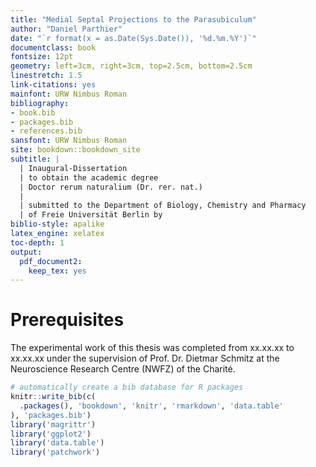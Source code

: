 ```yaml
--- 
title: "Medial Septal Projections to the Parasubiculum"
author: "Daniel Parthier"
date: "`r format(x = as.Date(Sys.Date()), '%d.%m.%Y')`"
documentclass: book
fontsize: 12pt
geometry: left=3cm, right=3cm, top=2.5cm, bottom=2.5cm
linestretch: 1.5
link-citations: yes
mainfont: URW Nimbus Roman
bibliography:
- book.bib
- packages.bib
- references.bib
sansfont: URW Nimbus Roman
site: bookdown::bookdown_site
subtitle: |
  | Inaugural-Dissertation
  | to obtain the academic degree
  | Doctor rerum naturalium (Dr. rer. nat.)
  |
  | submitted to the Department of Biology, Chemistry and Pharmacy
  | of Freie Universität Berlin by
biblio-style: apalike
latex_engine: xelatex
toc-depth: 1
output: 
  pdf_document2:
    keep_tex: yes
---
```


# Prerequisites

The experimental work of this thesis was completed from xx.xx.xx to xx.xx.xx under the supervision of Prof. Dr. Dietmar Schmitz at the Neuroscience Research Centre (NWFZ) of the Charité.

```r
# automatically create a bib database for R packages
knitr::write_bib(c(
  .packages(), 'bookdown', 'knitr', 'rmarkdown', 'data.table'
), 'packages.bib')
library('magrittr')
library('ggplot2')
library('data.table')
library('patchwork')
```
